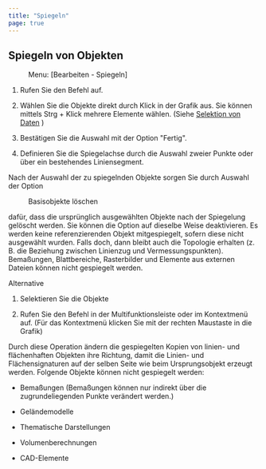 ```yaml
---
title: "Spiegeln"
page: true
---
```

## Spiegeln von Objekten
 <Menu> Menu: [Bearbeiten - Spiegeln] </Menu> 


1. Rufen Sie den Befehl auf.

2. W&#228;hlen Sie die Objekte direkt durch Klick in der Grafik aus. Sie k&#246;nnen mittels <Border>Strg + Klick</Border>  mehrere Elemente w&#228;hlen. (Siehe 
[Selektion von Daten](../grafik/selektionvondaten)
)

3. Best&#228;tigen Sie die Auswahl mit der Option &quot;Fertig&quot;.

4. Definieren Sie die Spiegelachse durch die Auswahl zweier Punkte oder &#252;ber ein bestehendes Liniensegment.




<Success>
Nach der Auswahl der zu spiegelnden Objekte sorgen Sie durch Auswahl der Option  <Menu>Basisobjekte löschen</Menu>  daf&#252;r, dass die urspr&#252;nglich ausgew&#228;hlten Objekte nach der Spiegelung gel&#246;scht werden. Sie k&#246;nnen die Option  auf dieselbe Weise deaktivieren.
</Success>

<Success>
Es werden keine referenzierenden Objekt mitgespiegelt, sofern diese nicht ausgew&#228;hlt wurden. Falls doch, dann bleibt auch die Topologie erhalten (z. B. die Beziehung zwischen Linienzug und Vermessungspunkten).
Bema&#223;ungen, Blattbereiche, Rasterbilder und Elemente aus externen Dateien k&#246;nnen nicht gespiegelt werden.
</Success>


Alternative


1. Selektieren Sie die Objekte 

2. Rufen Sie den Befehl in der Multifunktionsleiste oder im Kontextmen&#252; auf. (F&#252;r das Kontextmen&#252; klicken Sie mit der rechten Maustaste in die Grafik)




<Warning>
Durch diese Operation &#228;ndern die gespiegelten Kopien von linien- und fl&#228;chenhaften Objekten ihre Richtung, damit die Linien- und Fl&#228;chensignaturen auf der selben Seite wie beim Ursprungsobjekt erzeugt werden. 
</Warning>

<Warning>
Folgende Objekte k&#246;nnen nicht gespiegelt werden:


- Bema&#223;ungen (Bema&#223;ungen k&#246;nnen nur indirekt &#252;ber die zugrundeliegenden Punkte ver&#228;ndert werden.)


- Gel&#228;ndemodelle


- Thematische Darstellungen


- Volumenberechnungen


- CAD-Elemente




</Warning>


